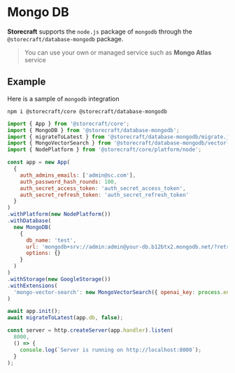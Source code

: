# Mongo DB

**Storecraft** supports the `node.js` package of `mongodb`
through the `@storecraft/database-mongodb` package.

> You can use your own or managed service such as **Mongo Atlas** service

## Example
Here is a sample of `mongodb` integration

```text
npm i @storecraft/core @storecraft/database-mongodb
```


```js
import { App } from '@storecraft/core';
import { MongoDB } from '@storecraft/database-mongodb';
import { migrateToLatest } from '@storecraft/database-mongodb/migrate.js';
import { MongoVectorSearch } from '@storecraft/database-mongodb/vector-search-extension.js'
import { NodePlatform } from '@storecraft/core/platform/node';

const app = new App(
  {
    auth_admins_emails: ['admin@sc.com'],
    auth_password_hash_rounds: 100,
    auth_secret_access_token: 'auth_secret_access_token',
    auth_secret_refresh_token: 'auth_secret_refresh_token'
  }
)
.withPlatform(new NodePlatform())
.withDatabase(
  new MongoDB(
    { 
      db_name: 'test', 
      url: 'mongodb+srv://admin:admin@your-db.b12btx2.mongodb.net/?retryWrites=true&w=majority',
      options: {}
    }
  )
)
.withStorage(new GoogleStorage())
.withExtensions(
  'mongo-vector-search': new MongoVectorSearch({ openai_key: process.env.OPENAI })
)

await app.init();
await migrateToLatest(app.db, false);

const server = http.createServer(app.handler).listen(
  8000,
  () => {
    console.log(`Server is running on http://localhost:8000`);
  }
); 

```
